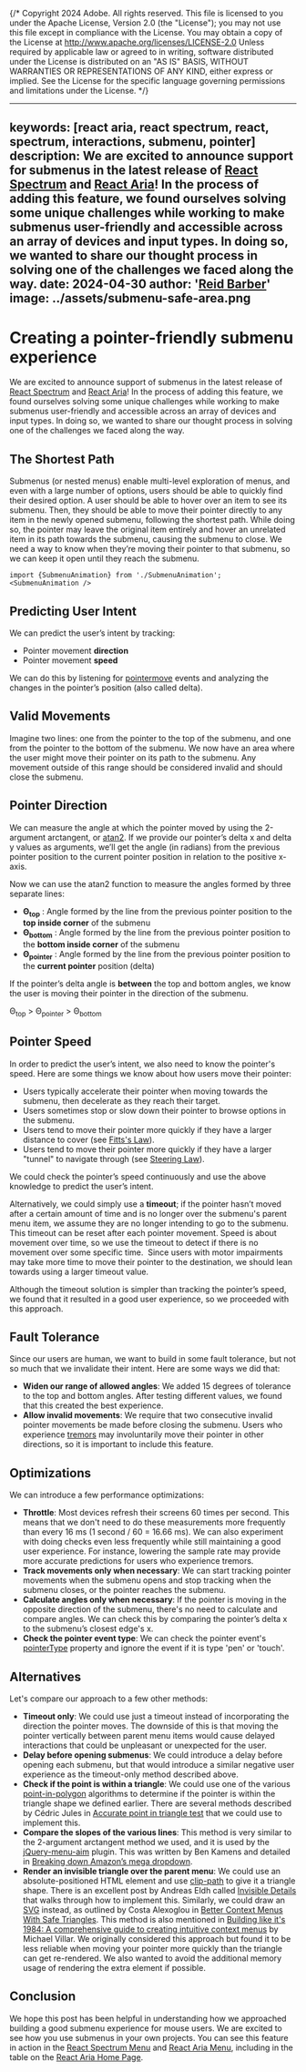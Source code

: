 {/* Copyright 2024 Adobe. All rights reserved.
This file is licensed to you under the Apache License, Version 2.0 (the "License");
you may not use this file except in compliance with the License. You may obtain a copy
of the License at http://www.apache.org/licenses/LICENSE-2.0
Unless required by applicable law or agreed to in writing, software distributed under
the License is distributed on an "AS IS" BASIS, WITHOUT WARRANTIES OR REPRESENTATIONS
OF ANY KIND, either express or implied. See the License for the specific language
governing permissions and limitations under the License. */}



---
keywords: [react aria, react spectrum, react, spectrum, interactions, submenu, pointer]
description: We are excited to announce support for submenus in the latest release of [React Spectrum](https://react-spectrum.adobe.com/react-spectrum/Menu.html#submenus) and [React Aria](https://react-spectrum.adobe.com/react-aria/Menu.html#submenus)! In the process of adding this feature, we found ourselves solving some unique challenges while working to make submenus user-friendly and accessible across an array of devices and input types. In doing so, we wanted to share our thought process in solving one of the challenges we faced along the way.
date: 2024-04-30
author: '[Reid Barber](https://github.com/reidbarber)'
image: ../assets/submenu-safe-area.png
---

# Creating a pointer-friendly submenu experience

We are excited to announce support of submenus in the latest release of [React Spectrum](https://react-spectrum.adobe.com/react-spectrum/Menu.html#submenus) and [React Aria](https://react-spectrum.adobe.com/react-aria/Menu.html#submenus)! In the process of adding this feature, we found ourselves solving some unique challenges while working to make submenus user-friendly and accessible across an array of devices and input types. In doing so, we wanted to share our thought process in solving one of the challenges we faced along the way.

## The Shortest Path

Submenus (or nested menus) enable multi-level exploration of menus, and even with a large number of options, users should be able to quickly find their desired option. A user should be able to hover over an item to see its submenu. Then, they should be able to move their pointer directly to any item in the newly opened submenu, following the shortest path. While doing so, the pointer may leave the original item entirely and hover an unrelated item in its path towards the submenu, causing the submenu to close. We need a way to know when they’re moving their pointer to that submenu, so we can keep it open until they reach the submenu.

```tsx snippet
import {SubmenuAnimation} from './SubmenuAnimation';
<SubmenuAnimation />
```

## Predicting User Intent

We can predict the user’s intent by tracking: 

* Pointer movement **direction**
* Pointer movement **speed**

We can do this by listening for [pointermove](https://developer.mozilla.org/en-US/docs/Web/API/Element/pointermove_event) events and analyzing the changes in the pointer’s position (also called delta).

## Valid Movements

Imagine two lines: one from the pointer to the top of the submenu, and one from the pointer to the bottom of the submenu. We now have an area where the user might move their pointer on its path to the submenu. Any movement outside of this range should be considered invalid and should close the submenu.  

<SubmenuSafeArea
  role="img"
  aria-label="Diagram showing safe area triangle drawn between pointer and submenu" />

## Pointer Direction

We can measure the angle at which the pointer moved by using the 2-argument arctangent, or [atan2](https://en.wikipedia.org/wiki/Atan2). If we provide our pointer’s delta x and delta y values as arguments, we’ll get the angle (in radians) from the previous pointer position to the current pointer position in relation to the positive x-axis.

<SubmenuAtan2
  role="img"
  aria-label="Diagram showing atan2 value as angle between the X axis and some line on a cartesian plane" />

Now we can use the atan2 function to measure the angles formed by three separate lines:

* **Θ<sub>top</sub>** : Angle formed by the line from the previous pointer position to the **top inside corner** of the submenu
* **Θ<sub>bottom</sub>** : Angle formed by the line from the previous pointer position to the **bottom inside corner** of the submenu
* **Θ<sub>pointer</sub>** : Angle formed by the line from the previous pointer position to the **current pointer** position (delta)

<SubmenuAtan2FromPointer
  role="img"
  aria-label="Diagram showing triangles formed between pointer and various points on submenu" />

If the pointer’s delta angle is **between** the top and bottom angles, we know the user is moving their pointer in the direction of the submenu.

<p style={{textAlign: 'center', fontSize: 'xx-large'}}>Θ<sub>top</sub> > Θ<sub>pointer</sub> > Θ<sub>bottom</sub></p>

## Pointer Speed

In order to predict the user’s intent, we also need to know the pointer's speed. Here are some things we know about how users move their pointer:

* Users typically accelerate their pointer when moving towards the submenu, then decelerate as they reach their target. 
* Users sometimes stop or slow down their pointer to browse options in the submenu.
* Users tend to move their pointer more quickly if they have a larger distance to cover (see [Fitts's Law](https://en.wikipedia.org/wiki/Fitts%27s_law)).
* Users tend to move their pointer more quickly if they have a larger "tunnel" to navigate through (see [Steering Law](https://en.wikipedia.org/wiki/Steering_law)).

We could check the pointer’s speed continuously and use the above knowledge to predict the user’s intent.

Alternatively, we could simply use a **timeout**; if the pointer hasn’t moved after a certain amount of time and is no longer over the submenu's parent menu item, we assume they are no longer intending to go to the submenu. This timeout can be reset after each pointer movement.
Speed is about movement over time, so we use the timeout to detect if there is no movement over some specific time.   Since users with motor impairments may take more time to move their pointer to the destination, we should lean towards using a larger timeout value.

Although the timeout solution is simpler than tracking the pointer’s speed, we found that it resulted in a good user experience, so we proceeded with this approach.

## Fault Tolerance

Since our users are human, we want to build in some fault tolerance, but not so much that we invalidate their intent. Here are some ways we did that:
* **Widen our range of allowed angles**: We added 15 degrees of tolerance to the top and bottom angles. After testing different values, we found that this created the best experience.
* **Allow invalid movements**: We require that two consecutive invalid pointer movements be made before closing the submenu. Users who experience [tremors](https://en.wikipedia.org/wiki/Tremor) may involuntarily move their pointer in other directions, so it is important to include this feature.  

## Optimizations

We can introduce a few performance optimizations:

* **Throttle**: Most devices refresh their screens 60 times per second. This means that we don't need to do these measurements more frequently than every 16 ms (1 second / 60 = 16.66 ms). We can also experiment with doing checks even less frequently while still maintaining a good user experience. For instance, lowering the sample rate may provide more accurate predictions for users who experience tremors.
* **Track movements only when necessary**: We can start tracking pointer movements when the submenu opens and stop tracking when the submenu closes, or the pointer reaches the submenu. 
* **Calculate angles only when necessary**: If the pointer is moving in the opposite direction of the submenu, there's no need to calculate and compare angles. We can check this by comparing the pointer’s delta x to the submenu’s closest edge's x.
* **Check the pointer event type**: We can check the pointer event's [pointerType](https://developer.mozilla.org/en-US/docs/Web/API/PointerEvent/pointerType) property and ignore the event if it is type 'pen' or 'touch'.

## Alternatives

Let's compare our approach to a few other methods:

* **Timeout only**: We could use just a timeout instead of incorporating the direction the pointer moves. The downside of this is that moving the pointer vertically between parent menu items would cause delayed interactions that could be unpleasant or unexpected for the user.
* **Delay before opening submenus**: We could introduce a delay before opening each submenu, but that would introduce a similar negative user experience as the timeout-only method described above.
* **Check if the point is within a triangle**: We could use one of the various [point-in-polygon](https://en.wikipedia.org/wiki/Point_in_polygon) algorithms to determine if the pointer is within the triangle shape we defined earlier. There are several methods described by Cédric Jules in [Accurate point in triangle test](https://totologic.blogspot.com/2014/01/accurate-point-in-triangle-test.html) that we could use to implement this.
* **Compare the slopes of the various lines**: This method is very similar to the 2-argument arctangent method we used, and it is used by the [jQuery-menu-aim](https://github.com/kamens/jQuery-menu-aim) plugin. This was written by Ben Kamens and detailed in [Breaking down Amazon’s mega dropdown](https://bjk5.com/post/44698559168/breaking-down-amazons-mega-dropdown).
* **Render an invisible triangle over the parent menu**: We could use an absolute-positioned HTML element and use [clip-path](https://developer.mozilla.org/en-US/docs/Web/CSS/clip-path) to give it a triangle shape. There is an excellent post by Andreas Eldh called [Invisible Details](https://medium.com/linear-app/invisible-details-2ca718b41a44) that walks through how to implement this. Similarly, we could draw an [SVG](https://developer.mozilla.org/en-US/docs/Web/SVG) instead, as outlined by Costa Alexoglou in [Better Context Menus With Safe Triangles](https://www.smashingmagazine.com/2023/08/better-context-menus-safe-triangles/). This method is also mentioned in [Building like it's 1984: A comprehensive guide to creating intuitive context menus](https://height.app/blog/guide-to-build-context-menus) by Michael Villar. We originally considered this approach but found it to be less reliable when moving your pointer more quickly than the triangle can get re-rendered. We also wanted to avoid the additional memory usage of rendering the extra element if possible.

## Conclusion

We hope this post has been helpful in understanding how we approached building a good submenu experience for mouse users. We are excited to see how you use submenus in your own projects. You can see this feature in action in the [React Spectrum Menu](https://react-spectrum.adobe.com/react-spectrum/Menu.html#submenus) and [React Aria Menu](https://react-spectrum.adobe.com/react-aria/Menu.html#submenus), including in the table on the [React Aria Home Page](https://react-spectrum.adobe.com/react-aria/).